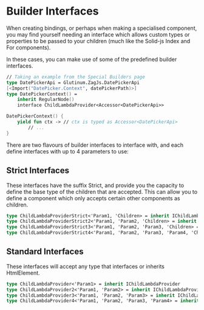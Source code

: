 # Builder Interfaces

When creating bindings, or perhaps when making a specialised component, you may find yourself
needing an interface which allows custom types or properties to be passed to your children (much like
the Solid-js Index and For components).

In these cases, you can make use of some of the predefined builder interfaces.

```fsharp
// Taking an example from the Special Builders page
type DatePickerApi = Glutinum.ZagJs.DatePickerApi
[<Import("DatePicker.Context", datePickerPath)>]
type DatePickerContext() =
    inherit RegularNode()
    interface ChildLambdaProvider<Accessor<DatePickerApi>>
```

```fsharp title="Example Usage"
DatePickerContext() {
    yield fun ctx -> // ctx is typed as Accessor<DatePickerApi>
        // ...
}
```

There are two flavours of builder interfaces to interface with, and each define interfaces
with up to 4 parameters to use:

## Strict Interfaces

These interfaces have the suffix Strict, and provide you the capacity to define the
base type of the children that are accepted. This can allow you to define a component which
only accepts certain other components as children.

```fsharp
type ChildLambdaProviderStrict<'Param1, 'Children> = inherit IChildLambdaProvider
type ChildLambdaProviderStrict2<'Param1, 'Param2, 'Children> = inherit IChildLambdaProvider
type ChildLambdaProviderStrict3<'Param1, 'Param2, 'Param3, 'Children> = inherit IChildLambdaProvider
type ChildLambdaProviderStrict4<'Param1, 'Param2, 'Param3, 'Param4, 'Children> = inherit IChildLambdaProvider
```

## Standard Interfaces

These interfaces will accept any type that interfaces or inherits HtmlElement.

```fsharp
type ChildLambdaProvider<'Param1> = inherit IChildLambdaProvider
type ChildLambdaProvider2<'Param1, 'Param2> = inherit IChildLambdaProvider
type ChildLambdaProvider3<'Param1, 'Param2, 'Param3> = inherit IChildLambdaProvider
type ChildLambdaProvider4<'Param1, 'Param2, 'Param3, 'Param4> = inherit IChildLambdaProvider
```
